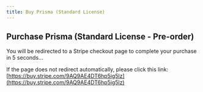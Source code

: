 ```yaml
---
title: Buy Prisma (Standard License)
---
```



<Head>
  <meta httpEquiv="refresh" content="5; url='https://buy.stripe.com/9AQ9AE4DT6hp5ig5lz'" />
</Head>

## Purchase Prisma (Standard License - Pre-order)

You will be redirected to a Stripe checkout page to complete your purchase in 5 seconds…

If the page does not redirect automatically, please click this link: [https://buy.stripe.com/9AQ9AE4DT6hp5ig5lz](https://buy.stripe.com/9AQ9AE4DT6hp5ig5lz)
